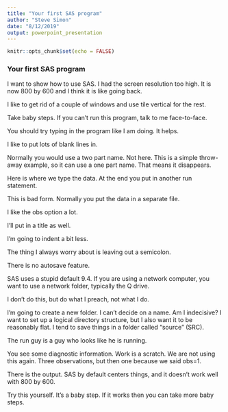 ```yaml
---
title: "Your first SAS program"
author: "Steve Simon"
date: "8/12/2019"
output: powerpoint_presentation
---
```


```r
knitr::opts_chunk$set(echo = FALSE)
```

### Your first SAS program

<div class="notes">

I want to show how to use SAS. I had the screen resolution too high. It is now 800 by 600 and I think it is like going back.

I like to get rid of a couple of windows and use tile vertical for the rest.

Take baby steps. If you can't run this program, talk to me face-to-face.

You should try typing in the program like I am doing. It helps.

I like to put lots of blank lines in.

Normally you would use a two part name. Not here. This is a simple throw-away example, so it can use a one part name. That means it disappears.

Here is where we type the data. At the end you put in another run statement.

This is bad form. Normally you put the data in a separate file.

I like the obs option a lot.

I'll put in a title as well.

I'm going to indent a bit less.

The thing I always worry about is leaving out a semicolon.

There is no autosave feature.

SAS uses a stupid default 9.4. If you are using a network computer, you want to use a network folder, typically the Q drive.

I don't do this, but do what I preach, not what I do.

I'm going to create a new folder. I can't decide on a name. Am I indecisive? I want to set up a logical directory structure, but I also want it to be reasonably flat. I tend to save things in a folder called "source" (SRC).

The run guy is a guy who looks like he is running.

You see some diagnostic information. Work is a scratch. We are not using this again. Three observations, but then one because we said obs=1.

There is the output. SAS by default centers things, and it doesn't work well with 800 by 600.

Try this yourself. It's a baby step. If it works then you can take more baby steps.

</div>